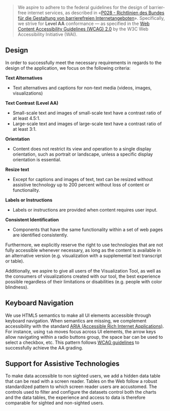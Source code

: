 > We aspire to adhere to the federal guidelines for the design of barrier-free internet services, as described in «[P028 - Richtlinien des Bundes für die Gestaltung von barrierefreien Internetangeboten](https://www.isb.admin.ch/isb/de/home/ikt-vorgaben/prozesse-methoden/p028-richtlinien_bund_gestaltung_barrierefreie_internetangebote.html)». Specifically, we strive for **Level AA** conformance — as specified in the [Web Content Accessibility Guidelines (WCAG) 2.0](https://www.w3.org/TR/WCAG20/) by the W3C Web Accessibility Initiative (WAI).

## Design

In order to successfully meet the necessary requirements in regards to the design of the application, we focus on the following criteria:


**Text Alternatives**

- Text alternatives and captions for non-text media (videos, images, visualizations)


**Text Contrast (Level AA)**

- Small-scale text and images of small-scale text have a contrast ratio of at least 4.5:1.
- Large-scale text and images of large-scale text have a contrast ratio of at least 3:1.

**Orientation**

- Content does not restrict its view and operation to a single display orientation, such as portrait or landscape, unless a specific display orientation is essential.


**Resize text**

- Except for captions and images of text, text can be resized without assistive technology up to 200 percent without loss of content or functionality.


**Labels or Instructions**

- Labels or instructions are provided when content requires user input.


**Consistent Identification**

- Components that have the same functionality within a set of web pages are identified consistently.

Furthermore, we explicitly reserve the right to use technologies that are not fully accessible whenever necessary, as long as the content is available in an alternative version (e.g. visualization with a supplemental text transcript or table).

Additionally, we aspire to give all users of the Visualization Tool, as well as the consumers of visualizations created with our tool, the best experience possible regardless of their limitations or disabilities (e.g. people with color blindness).


## Keyboard Navigation

We use HTML5 semantics to make all UI elements accessible through keyboard navigation. When semantics are missing, we complement accessibility with the standard [ARIA (Accessible Rich Internet Applications)](https://developer.mozilla.org/en-US/docs/Web/Accessibility/ARIA). For instance, using `tab` moves focus across UI elements, the arrow keys allow navigating within a radio buttons group, the space bar can be used to select a checkbox, etc. This pattern follows [WCAG guidelines](https://www.w3.org/WAI/WCAG21/quickref/) to successfully achieve the AA grading.

## Support for Assistive Technologies

To make data accessible to non sighted users, we add a hidden data table that can be read with a screen reader. Tables on the Web follow a robust standardized pattern to which screen reader users are accustomed. The controls used to filter and configure the datasets control both the charts and the data tables, the experience and access to data is therefore comparable for sighted and non-sighted users.
